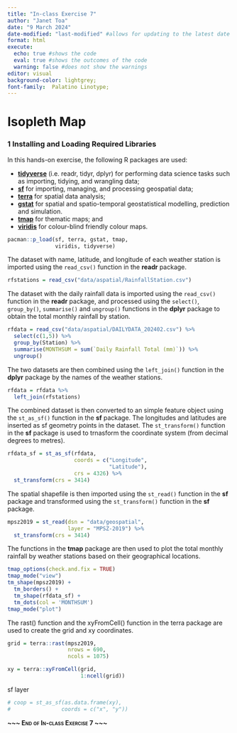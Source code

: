 ```yaml
---
title: "In-class Exercise 7"
author: "Janet Toa"
date: "9 March 2024"
date-modified: "last-modified" #allows for updating to the latest date
format: html
execute: 
  echo: true #shows the code
  eval: true #shows the outcomes of the code
  warning: false #does not show the warnings
editor: visual
background-color: lightgrey;
font-family:  Palatino Linotype;
---
```


# Isopleth Map

### 1 Installing and Loading Required Libraries

In this hands-on exercise, the following R packages are used:

-   [**tidyverse**](https://www.tidyverse.org/) (i.e. readr, tidyr, dplyr) for performing data science tasks such as importing, tidying, and wrangling data;
-   [**sf**](https://r-spatial.github.io/sf/) for importing, managing, and processing geospatial data;
-   [**terra**](https://rspatial.r-universe.dev/terra) for spatial data analysis;
-   [**gstat**](https://r-spatial.github.io/gstat/) for spatial and spatio-temporal geostatistical modelling, prediction and simulation.
-   [**tmap**](https://r-tmap.github.io/tmap/) for thematic maps; and
-   [**viridis**](https://ggplot2.tidyverse.org/reference/scale_viridis.html?q=viridis#null) for colour-blind friendly colour maps.

```r
pacman::p_load(sf, terra, gstat, tmap,
               viridis, tidyverse)
```

The dataset with name, latitude, and longitude of each weather station is imported using the `read_csv()` function in the **readr** package.

```r
rfstations = read_csv("data/aspatial/RainfallStation.csv")
```

The dataset with the daily rainfall data is imported using the `read_csv()` function in the **readr** package, and processed using the `select()`, `group_by()`, `summarise()` and `ungroup()` functions in the **dplyr** package to obtain the total monthly rainfall by station.

```r
rfdata = read_csv("data/aspatial/DAILYDATA_202402.csv") %>%
  select(c(1,5)) %>%
  group_by(Station) %>%
  summarise(MONTHSUM = sum(`Daily Rainfall Total (mm)`)) %>%
  ungroup()
```

The two datasets are then combined using the `left_join()` function in the **dplyr** package by the names of the weather stations.

```r
rfdata = rfdata %>%
  left_join(rfstations)
```

The combined dataset is then converted to an simple feature object using the `st_as_sf()` function in the **sf** package. The longitudes and latitudes are inserted as sf geometry points in the dataset. The `st_transform()` function in the **sf** package is used to trnasform the coordinate system (from decimal degrees to metres).

```r
rfdata_sf = st_as_sf(rfdata,
                     coords = c("Longitude",
                                "Latitude"),
                     crs = 4326) %>%
  st_transform(crs = 3414)
```

The spatial shapefile is then imported using the `st_read()` function in the **sf** package and transformed using the `st_transform()` function in the **sf** package.

```r
mpsz2019 = st_read(dsn = "data/geospatial",
                   layer = "MPSZ-2019") %>%
  st_transform(crs = 3414)
```

The functions in the **tmap** package are then used to plot the total monthly rainfall by weather stations based on their geographical locations.

```r
tmap_options(check.and.fix = TRUE)
tmap_mode("view")
tm_shape(mpsz2019) +
  tm_borders() +
  tm_shape(rfdata_sf) +
  tm_dots(col = 'MONTHSUM')
tmap_mode("plot")
```

The rast() function and the xyFromCell() function in the terra package are used to create the grid and xy coordinates.

```r
grid = terra::rast(mpsz2019,
                   nrows = 690,
                   ncols = 1075)

xy = terra::xyFromCell(grid,
                       1:ncell(grid))
```

sf layer

```r
# coop = st_as_sf(as.data.frame(xy),
#                coords = c("x", "y"))
```

[**\~\~\~ End of In-class Exercise 7 \~\~\~**]{.smallcaps}
